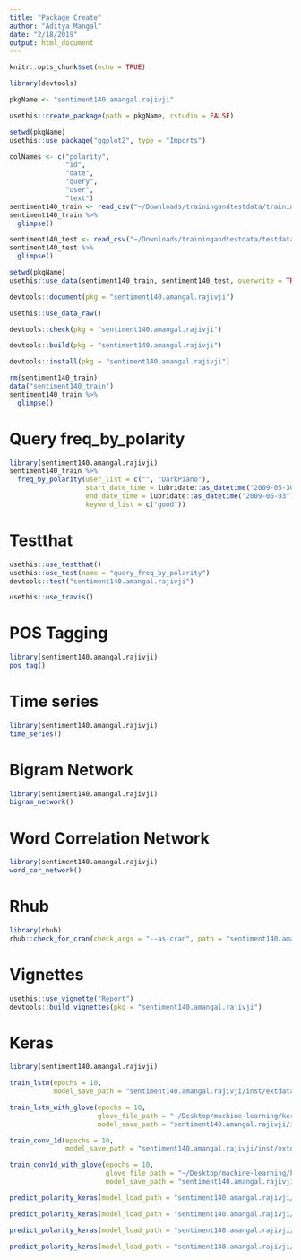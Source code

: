 ```yaml
---
title: "Package Create"
author: "Aditya Mangal"
date: "2/18/2019"
output: html_document
---
```


```r
knitr::opts_chunk$set(echo = TRUE)
```

```r
library(devtools)
```

```r
pkgName <- "sentiment140.amangal.rajivji"
```
```r
usethis::create_package(path = pkgName, rstudio = FALSE)
```

```r
setwd(pkgName)
usethis::use_package("ggplot2", type = "Imports")
```

```r
colNames <- c("polarity",
              "id",
              "date",
              "query",
              "user",
              "text")
sentiment140_train <- read_csv("~/Downloads/trainingandtestdata/training.1600000.processed.noemoticon.csv", col_names = colNames)
sentiment140_train %>% 
  glimpse()
```

```r
sentiment140_test <- read_csv("~/Downloads/trainingandtestdata/testdata.manual.2009.06.14.csv", col_names = colNames)
sentiment140_test %>% 
  glimpse()
```

```r
setwd(pkgName)
usethis::use_data(sentiment140_train, sentiment140_test, overwrite = TRUE)
```
```r
devtools::document(pkg = "sentiment140.amangal.rajivji")
```

```r
usethis::use_data_raw()
```


```r
devtools::check(pkg = "sentiment140.amangal.rajivji")
```

```r
devtools::build(pkg = "sentiment140.amangal.rajivji")
```

```r
devtools::install(pkg = "sentiment140.amangal.rajivji")
```

```r
rm(sentiment140_train)
data("sentiment140_train")
sentiment140_train %>% 
  glimpse()
```

# Query freq_by_polarity


```r
library(sentiment140.amangal.rajivji)
sentiment140_train %>% 
  freq_by_polarity(user_list = c("", "DarkPiano"), 
                   start_date_time = lubridate::as_datetime("2009-05-30"),
                   end_date_time = lubridate::as_datetime("2009-06-03"),
                   keyword_list = c("good"))
```

# Testthat

```r
usethis::use_testthat()
usethis::use_test(name = "query_freq_by_polarity")
devtools::test("sentiment140.amangal.rajivji")
```

```r
usethis::use_travis()
```

# POS Tagging

```r
library(sentiment140.amangal.rajivji)
pos_tag()
```

# Time series

```r
library(sentiment140.amangal.rajivji)
time_series()
```

# Bigram Network

```r
library(sentiment140.amangal.rajivji)
bigram_network()
```

# Word Correlation Network

```r
library(sentiment140.amangal.rajivji)
word_cor_network()
```

# Rhub

```r
library(rhub)
rhub::check_for_cran(check_args = "--as-cran", path = "sentiment140.amangal.rajivji")
```

# Vignettes

```r
usethis::use_vignette("Report")
devtools::build_vignettes(pkg = "sentiment140.amangal.rajivji")
```


# Keras

```r
library(sentiment140.amangal.rajivji)

train_lstm(epochs = 10,
           model_save_path = "sentiment140.amangal.rajivji/inst/extdata/train_no_glove_lstm.rds")
```
```r
train_lstm_with_glove(epochs = 10,
                      glove_file_path = "~/Desktop/machine-learning/keras/glove.6B/glove.6B.100d.txt",
                      model_save_path = "sentiment140.amangal.rajivji/inst/extdata/train_glove_lstm.rds")
```

```r
train_conv_1d(epochs = 10,
              model_save_path = "sentiment140.amangal.rajivji/inst/extdata/train_no_glove_conv_1d.rds")
```

```r
train_conv1d_with_glove(epochs = 10,
                        glove_file_path = "~/Desktop/machine-learning/keras/glove.6B/glove.6B.100d.txt",
                        model_save_path = "sentiment140.amangal.rajivji/inst/extdata/train_glove_conv_1d.rds")
```

```r
predict_polarity_keras(model_load_path = "sentiment140.amangal.rajivji/inst/extdata/train_no_glove_lstm.rds")
```


```r
predict_polarity_keras(model_load_path = "sentiment140.amangal.rajivji/inst/extdata/train_glove_lstm.rds")
```

```r
predict_polarity_keras(model_load_path = "sentiment140.amangal.rajivji/inst/extdata/train_no_glove_conv_1d.rds")
```

```r
predict_polarity_keras(model_load_path = "sentiment140.amangal.rajivji/inst/extdata/train_glove_conv_1d.rds")
```




